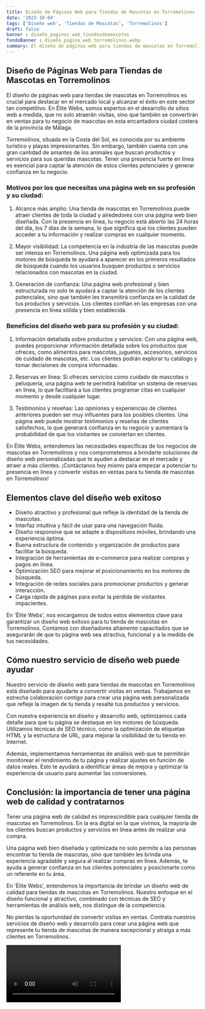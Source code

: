 ```yaml
---
title: Diseño de Páginas Web para Tiendas de Mascotas en Torremolinos
date: '2023-10-04'
tags: ['Diseño web', 'Tiendas de Mascotas', 'Torremolinos']
draft: false
banner : diseño_paginas_web_tiendasdemascotas
fondoBanner : diseño_pagina_web_torremolinos.webp
summary: El diseño de páginas web para tiendas de mascotas en Torremolinos es crucial para destacar en el mercado local y alcanzar el éxito en este sector tan competitivo. En Élite Webs, somos expertos en el desarrollo de sitios web a medida, que no solo atraerán visitas, sino que también se convertirán en ventas para tu negocio de mascotas en esta encantadora ciudad costera de la provincia de Málaga.
---
```


## Diseño de Páginas Web para Tiendas de Mascotas en Torremolinos

El diseño de páginas web para tiendas de mascotas en Torremolinos es crucial para destacar en el mercado local y alcanzar el éxito en este sector tan competitivo. En Élite Webs, somos expertos en el desarrollo de sitios web a medida, que no solo atraerán visitas, sino que también se convertirán en ventas para tu negocio de mascotas en esta encantadora ciudad costera de la provincia de Málaga.

Torremolinos, situada en la Costa del Sol, es conocida por su ambiente turístico y playas impresionantes. Sin embargo, también cuenta con una gran cantidad de amantes de los animales que buscan productos y servicios para sus queridas mascotas. Tener una presencia fuerte en línea es esencial para captar la atención de estos clientes potenciales y generar confianza en tu negocio.

### Motivos por los que necesitas una página web en su profesión y su ciudad:

1. Alcance más amplio: Una tienda de mascotas en Torremolinos puede atraer clientes de toda la ciudad y alrededores con una página web bien diseñada. Con la presencia en línea, tu negocio está abierto las 24 horas del día, los 7 días de la semana, lo que significa que los clientes pueden acceder a tu información y realizar compras en cualquier momento.

2. Mayor visibilidad: La competencia en la industria de las mascotas puede ser intensa en Torremolinos. Una página web optimizada para los motores de búsqueda te ayudará a aparecer en los primeros resultados de búsqueda cuando los usuarios busquen productos o servicios relacionados con mascotas en la ciudad.

3. Generación de confianza: Una página web profesional y bien estructurada no solo te ayudará a captar la atención de los clientes potenciales, sino que también les transmitirá confianza en la calidad de tus productos y servicios. Los clientes confían en las empresas con una presencia en línea sólida y bien establecida.

### Beneficios del diseño web para su profesión y su ciudad:

1. Información detallada sobre productos y servicios: Con una página web, puedes proporcionar información detallada sobre los productos que ofreces, como alimentos para mascotas, juguetes, accesorios, servicios de cuidado de mascotas, etc. Los clientes podrán explorar tu catálogo y tomar decisiones de compra informadas.

2. Reservas en línea: Si ofreces servicios como cuidado de mascotas o peluquería, una página web te permitirá habilitar un sistema de reservas en línea, lo que facilitará a tus clientes programar citas en cualquier momento y desde cualquier lugar.

3. Testimonios y reseñas: Las opiniones y experiencias de clientes anteriores pueden ser muy influentes para los posibles clientes. Una página web puede mostrar testimonios y reseñas de clientes satisfechos, lo que generará confianza en tu negocio y aumentará la probabilidad de que los visitantes se conviertan en clientes.

En Élite Webs, entendemos las necesidades específicas de los negocios de mascotas en Torremolinos y nos comprometemos a brindarte soluciones de diseño web personalizadas que te ayuden a destacar en el mercado y atraer a más clientes. ¡Contáctanos hoy mismo para empezar a potenciar tu presencia en línea y convertir visitas en ventas para tu tienda de mascotas en Torremolinos!

<GifSeo />

<Cta />

## Elementos clave del diseño web exitoso

- Diseño atractivo y profesional que refleje la identidad de la tienda de mascotas.
- Interfaz intuitiva y fácil de usar para una navegación fluida.
- Diseño responsive que se adapte a dispositivos móviles, brindando una experiencia óptima.
- Buena estructura de contenido y organización de productos para facilitar la búsqueda.
- Integración de herramientas de e-commerce para realizar compras y pagos en línea.
- Optimización SEO para mejorar el posicionamiento en los motores de búsqueda.
- Integración de redes sociales para promocionar productos y generar interacción.
- Carga rápida de páginas para evitar la pérdida de visitantes impacientes.

En 'Élite Webs', nos encargamos de todos estos elementos clave para garantizar un diseño web exitoso para tu tienda de mascotas en Torremolinos. Contamos con diseñadores altamente capacitados que se asegurarán de que tu página web sea atractiva, funcional y a la medida de tus necesidades. 

## Cómo nuestro servicio de diseño web puede ayudar

Nuestro servicio de diseño web para tiendas de mascotas en Torremolinos está diseñado para ayudarte a convertir visitas en ventas. Trabajamos en estrecha colaboración contigo para crear una página web personalizada que refleje la imagen de tu tienda y resalte tus productos y servicios.

Con nuestra experiencia en diseño y desarrollo web, optimizamos cada detalle para que tu página se destaque en los motores de búsqueda. Utilizamos técnicas de SEO técnico, como la optimización de etiquetas HTML y la estructura de URL, para mejorar la visibilidad de tu tienda en Internet.

Además, implementamos herramientas de análisis web que te permitirán monitorear el rendimiento de tu página y realizar ajustes en función de datos reales. Esto te ayudará a identificar áreas de mejora y optimizar la experiencia de usuario para aumentar las conversiones.

## Conclusión: la importancia de tener una página web de calidad y contratarnos

Tener una página web de calidad es imprescindible para cualquier tienda de mascotas en Torremolinos. En la era digital en la que vivimos, la mayoría de los clientes buscan productos y servicios en línea antes de realizar una compra.

Una página web bien diseñada y optimizada no solo permite a las personas encontrar tu tienda de mascotas, sino que también les brinda una experiencia agradable y segura al realizar compras en línea. Además, te ayuda a generar confianza en tus clientes potenciales y posicionarte como un referente en tu área.

En 'Élite Webs', entendemos la importancia de brindar un diseño web de calidad para tiendas de mascotas en Torremolinos. Nuestro enfoque en el diseño funcional y atractivo, combinado con técnicas de SEO y herramientas de análisis web, nos distingue de la competencia.

No pierdas la oportunidad de convertir visitas en ventas. Contrata nuestros servicios de diseño web y desarrollo para crear una página web que represente tu tienda de mascotas de manera excepcional y atraiga a más clientes en Torremolinos.

<Video />

<CtaBot job='Tiendas de Mascotas' city='Torremolinos'/>

<Gmaps query='Torremolinos+españa+maps' />